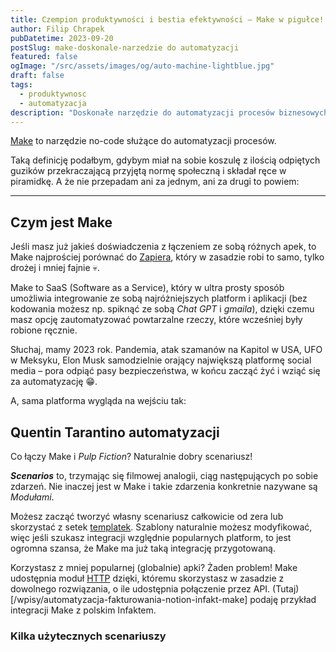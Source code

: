```yaml
---
title: Czempion produktywności i bestia efektywności — Make w pigułce!
author: Filip Chrapek
pubDatetime: 2023-09-20
postSlug: make-doskonale-narzedzie do automatyzacji
featured: false
ogImage: "/src/assets/images/og/auto-machine-lightblue.jpg"
draft: false
tags:
  - produktywnosc
  - automatyzacja
description: "Doskonałe narzędzie do automatyzacji procesów biznesowych, które pomogą Ci sprytnie ograć nudne i powtarzalne zadania. Idealne dla każdego, kto chce usprawnić swoją pracę i ułatwić sobie życie."
---
```




 <a href="https://www.make.com/" target="_blank">Make</a> to narzędzie no-code służące do automatyzacji procesów.

Taką definicję podałbym, gdybym miał na sobie koszulę z ilością odpiętych guzików przekraczającą przyjętą normę społeczną i składał ręce w piramidkę. A że nie przepadam ani za jednym, ani za drugi to powiem:

<BlogPostImage
  src={itsAwesome}
  alt="Gaten mówi, że Make.com jest super"
  figcaption="Ty, kiedy mówisz ludziom o Make.com"
/>

---

## Czym jest Make

Jeśli masz już jakieś doświadczenia z łączeniem ze sobą różnych apek, to Make najprościej porównać do  <a href="https://zapier.com/" target="_blank">Zapiera</a>, który w zasadzie robi to samo, tylko drożej i mniej fajnie 💀.

Make to SaaS (Software as a Service), który w ultra prosty sposób umożliwia integrowanie ze sobą najróżniejszych platform i aplikacji (bez kodowania możesz np. spiknąć ze sobą *Chat GPT* i
*gmaila*), dzięki czemu masz opcję zautomatyzować powtarzalne rzeczy, które wcześniej były robione ręcznie.

Słuchaj, mamy 2023 rok. Pandemia, atak szamanów na Kapitol w USA, UFO w Meksyku, Elon Musk samodzielnie orający największą platformę social media – pora odpiąć pasy bezpieczeństwa, w końcu zacząć żyć i wziąć się za automatyzację 😁.

A, sama platforma wygląda na wejściu tak:

<BlogPostImage
  src={makePlatform}
  alt="Widok platformy Make po zalogowaniu"
  figcaption="Widok platformy Make po zalogowaniu."
/>

## Quentin Tarantino automatyzacji

Co łączy Make i *Pulp Fiction*? Naturalnie dobry scenariusz!

***Scenarios*** to, trzymając się filmowej analogii, ciąg następujących po sobie zdarzeń. Nie inaczej jest w Make i takie zdarzenia konkretnie nazywane są *Modułami*.

<BlogPostImage
  src={makeScenario}
  alt="Przykładowy scenariusz w Make.com"
  figcaption="Przykładowy scenariusz w Make.com"
/>

Możesz zacząć tworzyć własny scenariusz całkowicie od zera lub skorzystać z setek <a href="https://www.make.com/en/help/scenarios/scenario-templates" target="_blank">templatek</a>. Szablony naturalnie możesz modyfikować, więc jeśli szukasz integracji względnie popularnych platform, to jest ogromna szansa, że Make ma już taką integrację przygotowaną.

Korzystasz z mniej popularnej (globalnie) apki? Żaden problem! Make udostępnia moduł <a href="https://www.make.com/en/help/tools/http" target="_blank"> HTTP</a> dzięki, któremu skorzystasz w zasadzie z dowolnego rozwiązania, o ile udostępnia połączenie przez API. (Tutaj)[/wpisy/automatyzacja-fakturowania-notion-infakt-make] podaję przykład integracji Make z polskim Infaktem.

### Kilka użytecznych scenariuszy
